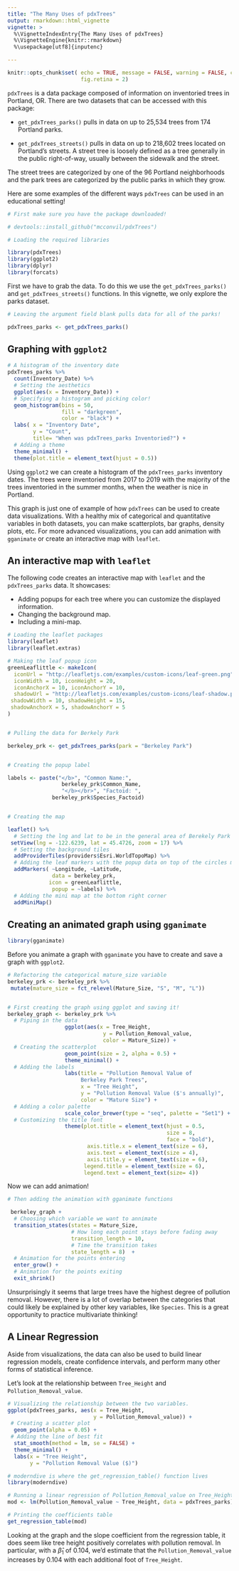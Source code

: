 ```yaml
---
title: "The Many Uses of pdxTrees"
output: rmarkdown::html_vignette 
vignette: >
  %\VignetteIndexEntry{The Many Uses of pdxTrees}
  %\VignetteEngine{knitr::rmarkdown}
  %\usepackage[utf8]{inputenc}

---
```


```r
knitr::opts_chunk$set( echo = TRUE, message = FALSE, warning = FALSE, collapse = TRUE, comment = "#>",  fig.align = "center",
                       fig.retina = 2)
```


`pdxTrees` is a data package composed of information on inventoried trees in Portland, OR. There are two datasets that can be accessed with this package:

* `get_pdxTrees_parks()` pulls in data on up to 25,534 trees from 174 Portland parks.

* `get_pdxTrees_streets()` pulls in data on up to 218,602 trees located on Portland's streets. A street tree is loosely defined as a tree generally in the public right-of-way, usually between the sidewalk and the street. 

The street trees are categorized by one of the 96 Portland neighborhoods and the park trees are categorized by the public parks in which they grow. 

Here are some examples of the different ways `pdxTrees` can be used in an educational setting!

 
```r
# First make sure you have the package downloaded! 

# devtools::install_github("mcconvil/pdxTrees")

# Loading the required libraries

library(pdxTrees) 
library(ggplot2)
library(dplyr)
library(forcats)

```

First we have to grab the data. To do this we use the `get_pdxTrees_parks()` and `get_pdxTrees_streets()` functions. In this vignette, we only explore the parks dataset. 

```R

# Leaving the argument field blank pulls data for all of the parks! 

pdxTrees_parks <- get_pdxTrees_parks()

```

## Graphing with `ggplot2` 

```r

# A histogram of the inventory date 
pdxTrees_parks %>%   
  count(Inventory_Date) %>%  
  # Setting the aesthetics
  ggplot(aes(x = Inventory_Date)) +   
  # Specifying a histogram and picking color! 
  geom_histogram(bins = 50,               
                 fill = "darkgreen", 
                 color = "black") + 
  labs( x = "Inventory Date", 
        y = "Count", 
        title= "When was pdxTrees_parks Inventoried?") + 
  # Adding a theme 
  theme_minimal() + 
  theme(plot.title = element_text(hjust = 0.5))

```

Using `ggplot2` we can create a histogram of the `pdxTrees_parks` inventory dates. The trees were inventoried from 2017 to 2019 with the majority of the trees inventoried in the summer months, when the weather is nice in Portland. 

This graph is just one of example of how `pdxTrees` can be used to create data visualizations. With a healthy mix of categorical and quantitative variables in both datasets, you can make scatterplots, bar graphs, density plots, etc. For more advanced visualizations, you can add animation with `gganimate` or create an interactive map with `leaflet`. 

## An interactive map with `leaflet`

The following code creates an interactive map with `leaflet` and the `pdxTrees_parks` data. It showcases:

* Adding popups for each tree where you can customize the displayed information.
* Changing the background map.
* Including a mini-map.

```R
# Loading the leaflet packages 
library(leaflet)
library(leaflet.extras)
```

```r

# Making the leaf popup icon 
greenLeaflittle <- makeIcon(
  iconUrl = "http://leafletjs.com/examples/custom-icons/leaf-green.png",
  iconWidth = 10, iconHeight = 20,
  iconAnchorX = 10, iconAnchorY = 10,
  shadowUrl = "http://leafletjs.com/examples/custom-icons/leaf-shadow.png",
 shadowWidth = 10, shadowHeight = 15,
 shadowAnchorX = 5, shadowAnchorY = 5
)


# Pulling the data for Berkely Park 

berkeley_prk <- get_pdxTrees_parks(park = "Berkeley Park")


# Creating the popup label 

labels <- paste("</b>", "Common Name:",
                 berkeley_prk$Common_Name,
                 "</b></br>", "Factoid: ", 
              berkeley_prk$Species_Factoid) 


# Creating the map 

leaflet() %>%
  # Setting the lng and lat to be in the general area of Berekely Park 
 setView(lng = -122.6239, lat = 45.4726, zoom = 17) %>%  
  # Setting the background tiles
  addProviderTiles(providers$Esri.WorldTopoMap) %>%
  # Adding the leaf markers with the popup data on top of the circles markers 
  addMarkers( ~Longitude, ~Latitude, 
              data = berkeley_prk,
             icon = greenLeaflittle,
              popup = ~labels) %>%
  # Adding the mini map at the bottom right corner 
  addMiniMap()

```



## Creating an animated graph using `gganimate` 

```R
library(gganimate)
```

Before you animate a graph with `gganimate` you have to create and save a graph with `ggplot2`.

```r

# Refactoring the categorical mature_size variable 
berkeley_prk <- berkeley_prk %>%
 mutate(mature_size = fct_relevel(Mature_Size, "S", "M", "L"))


# First creating the graph using ggplot and saving it! 
berkeley_graph <- berkeley_prk %>%
  # Piping in the data 
                  ggplot(aes(x = Tree_Height,
                              y = Pollution_Removal_value,
                              color = Mature_Size)) + 
  # Creating the scatterplot 
                  geom_point(size = 2, alpha = 0.5) +
                  theme_minimal() + 
  # Adding the labels 
                  labs(title = "Pollution Removal Value of
                       Berkeley Park Trees",
                       x = "Tree Height", 
                       y = "Pollution Removal Value ($'s annually)", 
                       color = "Mature Size") + 
  # Adding a color palette 
                  scale_color_brewer(type = "seq", palette = "Set1") + 
  # Customizing the title font
                  theme(plot.title = element_text(hjust = 0.5, 
                                                  size = 8,
                                                  face = "bold"), 
                         axis.title.x = element_text(size = 6), 
                         axis.text = element_text(size = 4),  
                         axis.title.y = element_text(size = 6), 
                        legend.title = element_text(size = 6), 
                        legend.text = element_text(size= 4))
```


Now we can add animation! 


```R
# Then adding the animation with gganimate functions 

 berkeley_graph + 
  # Choosing which variable we want to annimate 
  transition_states(states = Mature_Size,
                    # How long each point stays before fading away 
                    transition_length = 10,
                    # Time the transition takes
                    state_length = 8)  +    
  # Animation for the points entering
  enter_grow() +      
  # Animation for the points exiting
  exit_shrink()

```

Unsurprisingly it seems that large trees have the highest degree of pollution removal.  However, there is a lot of overlap between the categories that could likely be explained by other key variables, like `Species`.  This is a great opportunity to practice multivariate thinking!

## A Linear Regression

Aside from visualizations, the data can also be used to build linear regression models, create confidence intervals, and perform many other forms of statistical inference. 

Let's look at the relationship between `Tree_Height` and `Pollution_Removal_value`.

```R

# Visualizing the relationship between the two variables. 
ggplot(pdxTrees_parks, aes(x = Tree_Height, 
                           y = Pollution_Removal_value)) + 
 # Creating a scatter plot 
  geom_point(alpha = 0.05) + 
 # Adding the line of best fit
  stat_smooth(method = lm, se = FALSE) + 
  theme_minimal() + 
  labs(x = "Tree Height", 
       y = "Pollution Removal Value ($)")

```



```R

# moderndive is where the get_regression_table() function lives 
library(moderndive)

# Running a linear regression of Pollution_Removal_value on Tree_Height
mod <- lm(Pollution_Removal_value ~ Tree_Height, data = pdxTrees_parks)

# Printing the coefficients table
get_regression_table(mod)
```


Looking at the graph and the slope coefficient from the regression table, it does seem like tree height positively correlates with pollution removal. In particular, with a $\hat\beta_1$ of $0.104$, we'd estimate that the `Pollution_Removal_value` increases by $0.104$ with each additional foot of `Tree_Height`.

